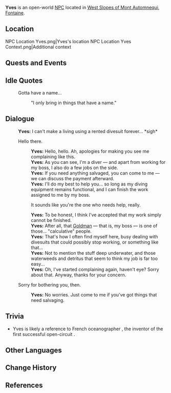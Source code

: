 {{Meta
<!-- Remove this template after adding the missing info -->
|missing_NPC_profile  = yes
}}
{{Character Infobox
|type             = Open-World NPC
|image            = NPC Yves.png
|realname         = <!-- Optional, if different from in-game name -->
|deceased         = <!-- Past (for deceased prior to events of the game) or free response -->
|region           = Fontaine
|location         = Fontaine
|affiliation       = 
|title            = Diver

|ancestry         = <!-- Clan/family -->
|father           = 
|mother           = 
|spouse           = 
|sibling          = 
|child            = 
|relative         = 

|voiceEN          = 
|voiceCN          = 
|voiceJP          = 
|voiceKR          = 
|dialoguereward   = 
}}
'''Yves''' is an open-world [[NPC]] located in [[West Slopes of Mont Automnequi]], [[Fontaine]].

==Location==
<gallery>
NPC Location Yves.png|Yves's location
NPC Location Yves Context.png|Additional context
</gallery>
<!--
==Profile==
''(To be added.)''

===Appearance===
''(To be added.)''
-->
==Quests and Events==
{{Quests and Events}}

==Idle Quotes==
{{Dialogue Start}}
: {{DIcon|Idle}} Gotta have a name...
:: {{A|VO Yves 01.ogg}} "I only bring in things that have a name."
{{Dialogue End}}

==Dialogue==
{{Dialogue Start}}
:'''Yves:''' I can't make a living using a rented divesuit forever... *sigh*
:{{DIcon}} Hello there.
::'''Yves:''' Hello, hello. Ah, apologies for making you see me complaining like this.
::'''Yves:''' As you can see, I'm a diver &mdash; and apart from working for my boss, I also do a few jobs on the side.
::'''Yves:''' If you need anything salvaged, you can come to me &mdash; we can discuss the payment afterward.
::'''Yves:''' I'll do my best to help you... so long as my diving equipment remains functional, and I can finish the work assigned to me by my boss.
::{{DIcon}} It sounds like you're the one who needs help, really.
::'''Yves:''' To be honest, I think I've accepted that my work simply cannot be finished.
::'''Yves:''' After all, that [[Goldman]] &mdash; that is, my boss &mdash; is one of those... "calculative" people.
::'''Yves:''' That's how I often find myself here, busy dealing with divesuits that could possibly stop working, or something like that...
::'''Yves:''' Not to mention the stuff deep underwater, and those waterweeds and detritus that seem to think my job is far too easy...
::'''Yves:''' Oh, I've started complaining again, haven't eye? Sorry about that. Anyway, thanks for your concern.
:{{DIcon}} Sorry for bothering you, then.
::'''Yves:''' No worries. Just come to me if you've got things that need salvaging.
{{Dialogue End}}
<!--
==Event Dialogue==
===Event Name===
{{Dialogue Start}}
:'''{{subst:PAGENAME}}:'''
{{Dialogue End}}
-->
==Trivia==
*Yves is likely a reference to French oceanographer {{w|Jacques-Yves Cousteau}}, the inventor of the first successful open-circuit {{w|scuba set}}.

==Other Languages==
{{Other Languages|default_hidden=1
|en      = Yves
|zhs     = 伊维斯
|zhs_rm  = Yīwéisī
|zht     = 伊維斯
|zht_rm  = Yīwéisī
|ja      = イヴス
|ja_rm   = Ivusu
|ko      = 이브
|es      = Yves
|fr      = Yves
|ru      = Ив
|th      = Yves
|vi      = Yves
|de      = Yves
|id      = Yves
|pt      = Yves
|tr      = Yves
|it      = Yves
}}

==Change History==
{{Change History|4.0}}

==References==
{{Reflist}}